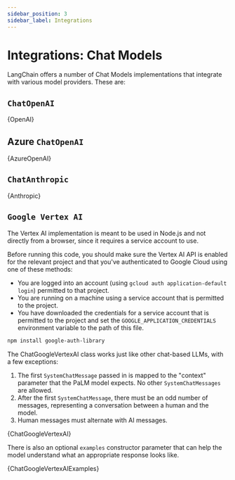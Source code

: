 ```yaml
---
sidebar_position: 3
sidebar_label: Integrations
---
```



# Integrations: Chat Models

LangChain offers a number of Chat Models implementations that integrate with various model providers. These are:

## `ChatOpenAI`


<CodeBlock language="typescript">{OpenAI}</CodeBlock>

## Azure `ChatOpenAI`


<CodeBlock language="typescript">{AzureOpenAI}</CodeBlock>

## `ChatAnthropic`


<CodeBlock language="typescript">{Anthropic}</CodeBlock>

## `Google Vertex AI`

The Vertex AI implementation is meant to be used in Node.js and not
directly from a browser, since it requires a service account to use.

Before running this code, you should make sure the Vertex AI API is
enabled for the relevant project and that you've authenticated to
Google Cloud using one of these methods:

- You are logged into an account (using `gcloud auth application-default login`)
  permitted to that project.
- You are running on a machine using a service account that is permitted
  to the project.
- You have downloaded the credentials for a service account that is permitted
  to the project and set the `GOOGLE_APPLICATION_CREDENTIALS` environment
  variable to the path of this file.

```bash npm2yarn
npm install google-auth-library
```

The ChatGoogleVertexAI class works just like other chat-based LLMs,
with a few exceptions:

1. The first `SystemChatMessage` passed in is mapped to the "context" parameter that the PaLM model expects.
   No other `SystemChatMessages` are allowed.
2. After the first `SystemChatMessage`, there must be an odd number of messages, representing a conversation between a human and the model.
3. Human messages must alternate with AI messages.


<CodeBlock language="typescript">{ChatGoogleVertexAI}</CodeBlock>

There is also an optional `examples` constructor parameter that can help the model understand what an appropriate response
looks like.


<CodeBlock language="typescript">{ChatGoogleVertexAIExamples}</CodeBlock>
